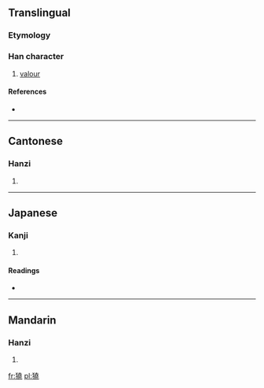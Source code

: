 ==Translingual==

===Etymology===
{{Han compound|犬|堯|c1=s|c2=p|t1=beast|ls=psc}}

===Han character===
{{Han char|rn=94|rad=犬|as=12|sn=15|four=4421<sub>1</sub>|canj=大竹土土山 (KHGGU)}}

# [[valour]]

====References====
* {{Han ref|kx=0718.270|dkj=20690|dj=1130.050|hdz=21367.080|uh=735F|ud=29535|bh=E678|bd=59000}}

----

==Cantonese==

===Hanzi===
{{yue-hanzi|jyut=|y=hiu3}}

# {{defn|Cantonese|sort=犬12}}

----

==Japanese==

===Kanji===
{{ja-kanji|grade=|rs=犬12}}

# {{defn|Japanese|sort=犬12}}

====Readings====
* {{ja-readings|on=[[ぎょう]] (gyō), [[ごう]] (gō), [[きょう]] (kyō)|kun=}}

----

==Mandarin==

===Hanzi===
{{cmn-hanzi|pin=[[yào]] ([[yao4]])|wg=yao<sup>4</sup>}}

# {{defn|Mandarin|sort=犬12}}

[[fr:獟]]
[[pl:獟]]